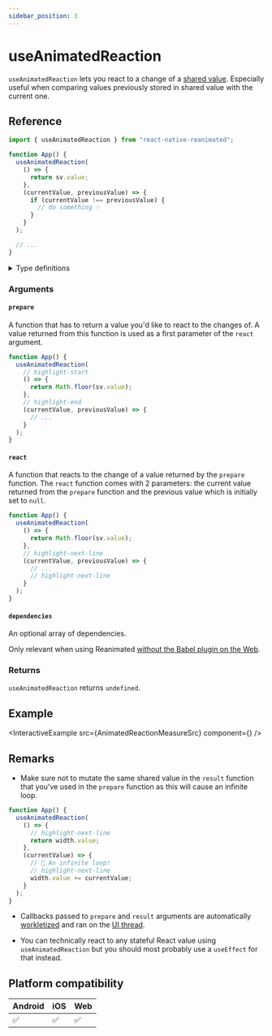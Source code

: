 ```yaml
---
sidebar_position: 3
---
```


# useAnimatedReaction

`useAnimatedReaction` lets you react to a change of a [shared value](/docs/fundamentals/glossary#shared-value). Especially useful when comparing values previously stored in shared value with the current one.

## Reference

```javascript
import { useAnimatedReaction } from "react-native-reanimated";

function App() {
  useAnimatedReaction(
    () => {
      return sv.value;
    },
    (currentValue, previousValue) => {
      if (currentValue !== previousValue) {
        // do something ✨
      }
    }
  );

  // ...
}
```

<details>
<summary>Type definitions</summary>

```typescript
type DependencyList = ReadonlyArray<any>;

function useAnimatedReaction<T>(
  prepare: () => T,
  react: (prepareResult: T, preparePreviousResult: T | null) => void,
  dependencies?: DependencyList
): void;
```

</details>

### Arguments

#### `prepare`

A function that has to return a value you'd like to react to the changes of. A value returned from this function is used as a first parameter of the `react` argument.

```jsx
function App() {
  useAnimatedReaction(
    // highlight-start
    () => {
      return Math.floor(sv.value);
    },
    // highlight-end
    (currentValue, previousValue) => {
      // ...
    }
  );
}
```

#### `react`

A function that reacts to the change of a value returned by the `prepare` function. The `react` function comes with 2 parameters: the current value returned from the `prepare` function and the previous value which is initially set to `null`.

```jsx
function App() {
  useAnimatedReaction(
    () => {
      return Math.floor(sv.value);
    },
    // highlight-next-line
    (currentValue, previousValue) => {
      // ...
      // highlight-next-line
    }
  );
}
```

#### `dependencies` <Optional/>

An optional array of dependencies.

Only relevant when using Reanimated [without the Babel plugin on the Web](https://docs.swmansion.com/react-native-reanimated/docs/fundamentals/web-support#web-without-a-babel-plugin).

### Returns

`useAnimatedReaction` returns `undefined`.

## Example


<InteractiveExample
  src={AnimatedReactionMeasureSrc}
  component={<AnimatedReactionMeasure />}
/>

## Remarks

- Make sure not to mutate the same shared value in the `result` function that you've used in the `prepare` function as this will cause an infinite loop.

<Indent>

```jsx
function App() {
  useAnimatedReaction(
    () => {
      // highlight-next-line
      return width.value;
    },
    (currentValue) => {
      // 🚨 An infinite loop!
      // highlight-next-line
      width.value += currentValue;
    }
  );
}
```

</Indent>

- Callbacks passed to `prepare` and `result` arguments are automatically [workletized](/docs/fundamentals/glossary#to-workletize) and ran on the [UI thread](/docs/fundamentals/glossary#ui-thread).

- You can technically react to any stateful React value using `useAnimatedReaction` but you should most probably use a `useEffect` for that instead.

## Platform compatibility

<div className="compatibility">

| Android | iOS | Web |
| ------- | --- | --- |
| ✅      | ✅  | ✅  |

</div>
